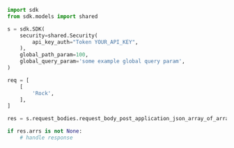 ```python showLineNumbers copy filename="Request Body Post Application Json Array Of Array Of Primitive usage example"
import sdk
from sdk.models import shared

s = sdk.SDK(
    security=shared.Security(
        api_key_auth="Token YOUR_API_KEY",
    ),
    global_path_param=100,
    global_query_param='some example global query param',
)

req = [
    [
        'Rock',
    ],
]

res = s.request_bodies.request_body_post_application_json_array_of_array_of_primitive(req)

if res.arrs is not None:
    # handle response
```
